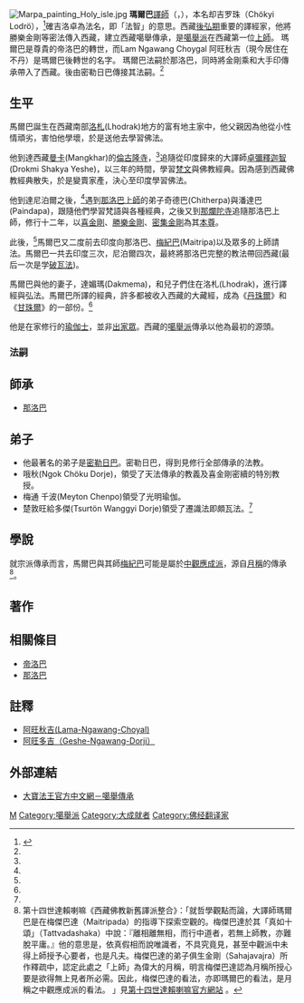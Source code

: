{{noteTA
|T=zh-cn:马尔巴; zh-hk:瑪爾巴; zh-tw:瑪爾巴; zh-hans:马尔巴; zh-hant:馬爾巴;
|1=zh-cn:马尔巴; zh-hk:瑪爾巴; zh-tw:瑪爾巴; zh-hans:马尔巴; zh-hant:馬爾巴;
}}

[[File:Marpa_painting_Holy_isle.jpg|thumb]]
{{unreferenced|time=2009-07-26T09:05:04+00:00}}
{{藏传佛教}}
'''瑪爾巴'''[[譯師|譯師]]（{{Bo|z=མར་པ་ལོ་ཙྰ་བ་ཆོས་ཀྱི་བློ་གྲོས་|w=mar pa lo ts'a ba chos kyi blo gros|t=Marpa Lotsāwa Chökyi Lodrö|p=Marba Lozawa Qögyi Lozhö}}，{{bd|1012年||1097年|}}），本名却吉罗珠（Chökyi Lodrö），<ref name="瑪爾巴祖師">{{Cite web |url=http://www.thrangu.org/teachings/kagyu-lineage/golden-rosary/marpa/ |title=瑪爾巴 Marpa (1012~1097)  |access-date=2019-12-02 |archive-date=2020-07-14 |archive-url=https://web.archive.org/web/20200714183248/http://www.thrangu.org/teachings/kagyu-lineage/golden-rosary/marpa/ |dead-url=no }}</ref>確吉洛卓為法名，即「法智」的意思。西藏[[後弘期|後弘期]]重要的譯經家，他將勝樂金剛等密法傳入西藏，建立西藏噶舉傳承，是[[噶舉派|噶舉派]]在西藏第一位[[上師|上師]]。
瑪爾巴是尊貴的帝洛巴的轉世，而Lam Ngawang Choygal 阿旺秋吉（現今居住在不丹）是瑪爾巴後轉世的名字。
瑪爾巴法嗣於那洛巴，同時將金剛乘和大手印傳承帶入了西藏。後由密勒日巴傳接其法嗣。<ref name="瑪爾巴祖師"/>

== 生平 ==
馬爾巴誕生在西藏南部[[洛札|洛札]](Lhodrak)地方的富有地主家中，他父親因為他從小性情頑劣，害怕他學壞，於是送他去學習佛法。

他到達西藏[[曼卡|曼卡]](Mangkhar)的[[倫古隆寺|倫古隆寺]]，<ref name="馬爾巴祖師"/>追隨從印度歸來的大譯師[[卓彌·釋迦益希|卓彌釋迦智]](Drokmi Shakya Yeshe)，以三年的時間，學習[[梵文|梵文]]與佛教經典。因為感到西藏佛教經典散失，於是變賣家產，決心至印度學習佛法。

他到達尼泊爾之後，<ref name="馬爾巴祖師"/>遇到[[那洛巴|那洛巴]][[上師|上師]]的弟子奇德巴(Chitherpa)與潘達巴(Paindapa)，跟隨他們學習梵語與各種經典，之後又到[[那爛陀寺|那爛陀寺]]追隨那洛巴上師，修行十二年，以[[喜金剛|喜金剛]]、[[勝樂金剛|勝樂金剛]]、[[密集金剛|密集金剛]]為其[[本尊|本尊]]。

此後，<ref name="馬爾巴祖師"/>馬爾巴又二度前去印度向那洛巴、[[梅紀巴|梅紀巴]](Maitripa)以及眾多的上師請法。馬爾巴一共去印度三次，尼泊爾四次，最終將那洛巴完整的教法帶回西藏(最后一次是学[[破瓦法|破瓦法]])。

馬爾巴與他的妻子，達媚瑪(Dakmema)，和兒子們住在洛札(Lhodrak)，進行譯經與弘法。馬爾巴所譯的經典，許多都被收入西藏的大藏經，成為《[[丹珠爾|丹珠爾]]》和《[[甘珠爾|甘珠爾]]》的一部份。<ref name="馬爾巴祖師"/>

他是在家修行的[[瑜伽士|瑜伽士]]，並非[[出家眾|出家眾]]。西藏的[[噶舉派|噶舉派]]傳承以他為最初的源頭。

===法嗣===
==師承==
*[[那洛巴|那洛巴]]
== 弟子 ==
*他最著名的弟子是[[密勒日巴|密勒日巴]]。密勒日巴，得到見修行全部傳承的法教。
*哦秋(Ngok Chöku Dorje)，領受了天法傳承的教義及喜金剛密續的特別教授。
*梅通 千波(Meyton Chenpo)領受了光明瑜伽。
*楚敦旺給多傑(Tsurtön Wanggyi Dorje)領受了遷識法即頗瓦法。<ref name="馬爾巴祖師"/>

==學說==
就宗派傳承而言，馬爾巴與其師[[梅紀巴|梅紀巴]]可能是屬於[[中觀應成派|中觀應成派]]，源自[[月稱|月稱]]的傳承<ref>第十四世達賴喇嘛《西藏佛教新舊譯派整合》：「就哲學觀點而論，大譯師瑪爾巴是在梅傑巴達（Maitripada）的指導下探索空觀的。梅傑巴達於其「真如十頌」（Tattvadashaka）中說：『離相離無相，而行中道者，若無上師教，亦難脫平庸。』他的意思是，依真假相而說唯識者，不具究竟見，甚至中觀派中未得上師授予心要者，也是凡夫。梅傑巴達的弟子俱生金剛（Sahajavajra）所作釋疏中，認定此處之「上師」為偉大的月稱，明言梅傑巴達認為月稱所授心要是欲得無上見者所必需。因此，梅傑巴達的看法，亦即瑪爾巴的看法，是月稱之中觀應成派的看法。 」見[http://www.dalailamaworld.com/topic.php?t=106 第十四世達賴喇嘛官方網站] {{Wayback|url=http://www.dalailamaworld.com/topic.php?t=106 |date=20200714183251 }}。</ref>。

==著作==
==相關條目==
*[[帝洛巴|帝洛巴]]
*[[那洛巴|那洛巴]]

==註釋==
{{reflist}}
*[https://www.facebook.com/Lama-Ngawang-Chogyal-109260269197785/ 阿旺秋吉(Lama-Ngawang-Choyal)] {{Wayback|url=https://www.facebook.com/Lama-Ngawang-Chogyal-109260269197785/ |date=20200714183250 }}
*[https://www.facebook.com/wawelwangchuk/?__tn__=kCH-R&eid=ARD-x-Mfxlgq4tw0SgO9G6v2Icche_JjABIQgpXFS9h0sb-OczgWP855FZqbx-cCabtBVFjGmbRqohLW&hc_ref=ARRAXqwZSaH5_d83pGSpwJ2Lqow-xKvEL6fkHaKYwHsrQgaGKXQvFlGHtb-l-rgOZKE&fref=nf 阿旺多吉（Geshe-Ngawang-Dorji）]

==外部連結==
* [https://web.archive.org/web/20100106022352/http://www.kagyuoffice.org.tw/kagyu/golden/marpa.htm 大寶法王官方中文網－噶舉傳承]

{{密宗}}
{{Authority control}}
{{DEFAULTSORT:Marpa Lotsawa}}
[[Category:藏传佛教人物|M]]
[[Category:噶舉派|Category:噶舉派]]
[[Category:大成就者|Category:大成就者]]
[[Category:佛经翻译家|Category:佛经翻译家]]
